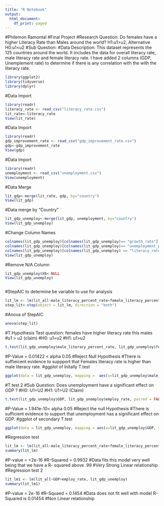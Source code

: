 ---
title: "R Notebook"
output:
  html_document:
    df_print: paged
---
#Philemon Ramontal 
#Final Project 
#Research Question: Do females have a higher Literacy Rate than Males around the world? H1:u1>u2, Alternative H0:u1<u2
#Sub Question: 
#Data Description: This dataset represents the 125 countries around the world. It includes the data for overall literacy rate, male literacy rate and female literacy rate. I have added 2 columns (GDP, Unemplement rate) to determine if there is any correlation with the with the literacy rate.

```{r}
library(ggplot2)
library(tidyverse)
library(dplyr)
```


#Data Import
```{r}
library(readr)
literacy_rate <- read_csv("literacy_rate.csv")
lit_rate<-literacy_rate
View(lit_rate)
```
#Data Import
```{r}
library(readr)
gdp_improvement_rate <- read_csv("gdp_improvement_rate.csv")
gdp<-gdp_improvement_rate
View(gdp)
```
#Data Import
```{r}
library(readr)
unemployment <- read_csv("unemployment.csv")
View(unemployment)
```
#Data Merge
```{r}
lit_gdp<-merge(lit_rate, gdp, by="country")
View(lit_gdp)
```
#Data merge by "Country"
```{r}
lit_gdp_unemploy<-merge(lit_gdp, unemployment, by="country")
View(lit_gdp_unemploy)
```
#Change Column Names
```{r}
colnames(lit_gdp_unemploy)[colnames(lit_gdp_unemploy)== "growth_rate"] = "GDP"
colnames(lit_gdp_unemploy)[colnames(lit_gdp_unemploy)== "unemployment_percentage"] = "employ_rate"
colnames(lit_gdp_unemploy)[colnames(lit_gdp_unemploy) == "literacy_rate_percent_all"] = "lit_all"
View(lit_gdp_unemploy)
```
#Remove N/A Column
```{r}
lit_gdp_unemploy$X6<-NULL
View(lit_gdp_unemploy)
```

```{r}

```


#StepAIC to determine be variable to use for analysis
```{r}
lit_lm <- lm(lit_all~male_literacy_percent_rate+female_literacy_percent_rate + GDP + employ_rate, data = lit_gdp_unemploy)
step_lit<-step(object = lit_lm, direction = "both")
```
#Anova of StepAIC
```{r}
anova(step_lit)
```
#T.Hypothesis Test question: females have higher literacy rate this males
#u1 > u2 (claim)
#H0: u1=u2
#H1: u1>u2
```{r}
t.test(lit_gdp_unemploy$male_literacy_percent_rate, lit_gdp_unemploy$female_literacy_percent_rate, paired = FALSE, conf.level = 0.95)
```
#P-Value = 0.01422 < alpha 0.05
#Reject Null Hypothesis 
#There is suffieicent evidence to suppport that Females literacy rate is higher than male literacy rate. 
#ggplot of Initally T.test
```{r}
ggplot(data = lit_gdp_unemploy, mapping =  aes(x=lit_gdp_unemploy$male_literacy_percent_rate, y=lit_gdp_unemploy$female_literacy_percent_rate , color = country)) + geom_point() + geom_smooth() + xlab("Male Literacy Rate") + ylab("Female Literacy Rate") + ggtitle("World Literacy Rate")
```
#T.test 2
#Sub Question: Does unemployment have a significant effect on GDP ?
#H0: U1=U2
#H1: U1>U2 (Claim)
```{r}
t.test(lit_gdp_unemploy$GDP, lit_gdp_unemploy$employ_rate, paired = FALSE)
```
#P-Value = 1.941e-10< alpha 0.05
#Reject the null Hypothesis
#There is sufficient evidence to support that unemployment has a significant effect on GDP. 
#ggplot of secondary T.test
```{r}
ggplot(data = lit_gdp_unemploy, mapping = aes(x=lit_gdp_unemploy$GDP, y=lit_gdp_unemploy))+geom_histogram(stat = "identity", position = "dodge") + xlab("GDP") + ylab("Unemployment Rate") + ggtitle("Unemployment vs. GDP")
```
#Regression test
```{r}
lit_lm <- lm(lit_all~male_literacy_percent_rate+female_literacy_percent_rate, lit_gdp_unemploy) 
summary(lit_lm)
```
#P-value = <2e-16
#R-Squared = 0.9932
#Data fits this model very well being that we have a R- squared above .99
#Very Strong Linear relationship
#Regression test 2
```{r}
lit_lm1 <- lm(lit_all~GDP+employ_rate, lit_gdp_unemploy) 
summary(lit_lm1)
```
#P-value = 2e-16
#R-Squaed = 0.1454
#Data does not fit well with model R-Squared is 0.01454 
#Non Linear relationship
